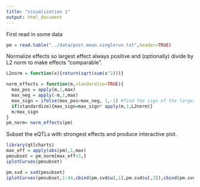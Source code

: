 ```yaml
---
title: "visualization 1"
output: html_document
---
```


First read in some data
```r
pm = read.table("../data/post.mean.singlerun.txt",header=TRUE)
```

Normalize effects so largest effect always positive and (optionally) divide by L2 norm to make effects "comparable".
```r
L2norm = function(x){return(sqrt(sum(x^2)))}

norm_effects = function(m,standardize=TRUE){
  max_pos = apply(m,1,max)
  max_neg = apply(-m,1,max)
  max_sign = ifelse(max_pos>max_neg, 1,-1) #find the sign of the largest effect
  if(standardize){max_sign=max_sign* apply(m,1,L2norm)}
  m/max_sign
}
pm_norm= norm_effects(pm)
```


Subset the eQTLs with strongest effects and produce interactive plot.
```r
library(qtlcharts)
max_eff = apply(abs(pm),1,max)
pmsubset = pm_norm[max_eff>3,]
iplotCurves(pmsubset)
```

```r
pm.svd = svd(pmsubset)
iplotCurves(pmsubset,1:44,cbind(pm.svd$u[,1],pm.svd$u[,2]),cbind(pm.svd$u[,3],pm.svd$u[,4]))
```

